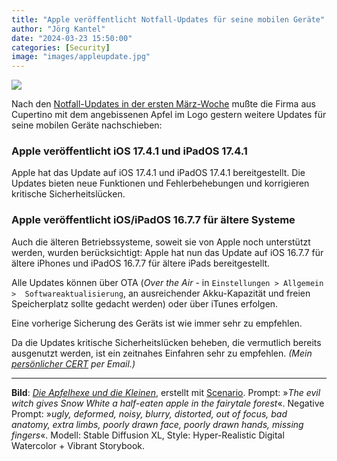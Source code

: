 ```yaml
---
title: "Apple veröffentlicht Notfall-Updates für seine mobilen Geräte"
author: "Jörg Kantel"
date: "2024-03-23 15:50:00"
categories: [Security]
image: "images/appleupdate.jpg"
---
```


[![](images/appleupdate-b.jpg)](https://www.flickr.com/photos/schockwellenreiter/53570365782/)

Nach den [Notfall-Updates in der ersten März-Woche](https://kantel.github.io/posts/2024030601_security_alert_ios/) mußte die Firma aus Cupertino mit dem angebissenen Apfel im Logo gestern weitere Updates für seine mobilen Geräte nachschieben:

### Apple veröffentlicht iOS 17.4.1 und iPadOS 17.4.1

Apple hat das Update auf iOS 17.4.1 und iPadOS 17.4.1 bereitgestellt. Die Updates bieten neue
Funktionen und Fehlerbehebungen und korrigieren kritische Sicherheitslücken.

### Apple veröffentlicht iOS/iPadOS 16.7.7 für ältere Systeme

Auch die älteren Betriebssysteme, soweit sie von Apple noch unterstützt werden, wurden berücksichtigt: Apple hat nun das Update auf iOS 16.7.7   für ältere iPhones und  iPadOS 16.7.7 für ältere iPads bereitgestellt.

 Alle Updates können über OTA (*Over the Air* - in `Einstellungen > Allgemein >  Softwareaktualisierung`,  an ausreichender Akku-Kapazität und freien Speicherplatz sollte gedacht werden) oder über iTunes erfolgen.

 Eine vorherige Sicherung des Geräts ist wie immer sehr zu empfehlen.

 Da die Updates kritische Sicherheitslücken beheben, die vermutlich bereits ausgenutzt werden, ist ein zeitnahes Einfahren sehr zu empfehlen. *(Mein [persönlicher CERT](http://www.gwdg.de/~mreiman1/) per Email.)*

---

**Bild**: *[Die Apfelhexe und die Kleinen](https://www.flickr.com/photos/schockwellenreiter/53570365782/)*, erstellt mit [Scenario](http://cognitiones.kantel-chaos-team.de/technikgeschichte/rechnerundnetze/scenario.html). Prompt: »*The evil witch gives Snow White a half-eaten apple in the fairytale forest*«. Negative Prompt: »*ugly, deformed, noisy, blurry, distorted, out of focus, bad anatomy, extra limbs, poorly drawn face, poorly drawn hands, missing fingers*«. Modell: Stable Diffusion XL, Style: Hyper-Realistic Digital Watercolor + Vibrant Storybook.